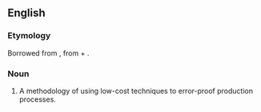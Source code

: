 ==English==

===Etymology===
Borrowed from {{bor|en|ja|ポカヨケ|tr=poka yoke|notext=1}}, from {{m|ja|ポカ||a blunder|tr=poka}} + {{m|ja|よける||to dodge, avoid|tr=yokeru}}.

===Noun===
{{en-noun|-}}

# A methodology of using low-cost techniques to error-proof production processes.